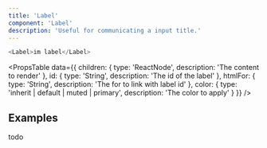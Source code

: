 ```yaml
---
title: 'Label'
component: 'Label'
description: 'Useful for communicating a input title.'
---
```


```js live
<Label>im label</Label>
```

<PropsTable
  data={{
    children: {
      type: 'ReactNode',
      description: 'The content to render'
    },
    id: {
      type: 'String',
      description: 'The id of the label'
    },
    htmlFor: {
      type: 'String',
      description: 'The for to link with label id'
    },
    color: {
      type: 'inherit | default | muted | primary',
      description: 'The color to apply'
    }
  }}
/>

## Examples

todo
